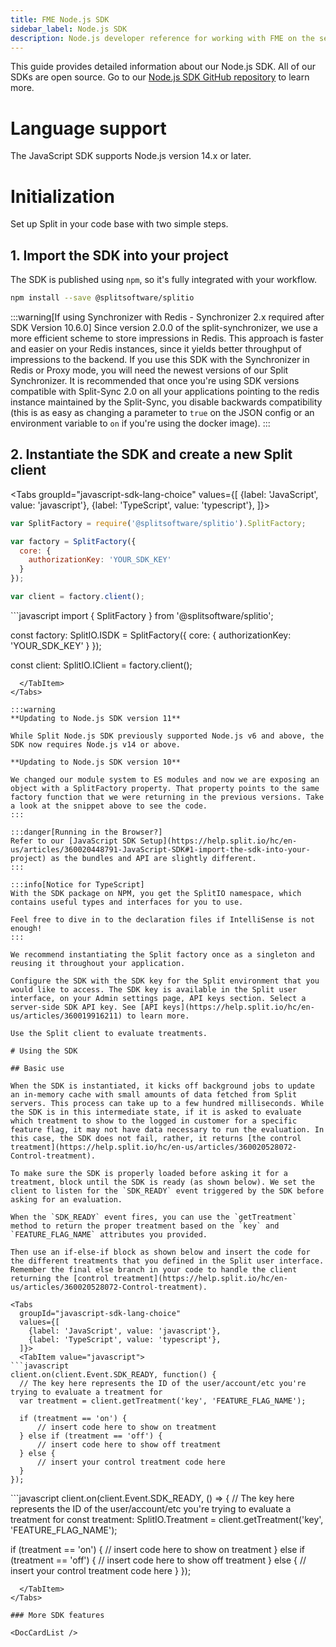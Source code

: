 ```yaml
---
title: FME Node.js SDK
sidebar_label: Node.js SDK
description: Node.js developer reference for working with FME on the server side
---
```



This guide provides detailed information about our Node.js SDK. All of our SDKs are open source. Go to our [Node.js SDK GitHub repository](https://github.com/splitio/javascript-client) to learn more.

# Language support

The JavaScript SDK supports Node.js version 14.x or later.

# Initialization

Set up Split in your code base with two simple steps.

## 1. Import the SDK into your project

The SDK is published using `npm`, so it's fully integrated with your workflow.

```bash title="NPM"
npm install --save @splitsoftware/splitio
```

:::warning[If using Synchronizer with Redis - Synchronizer 2.x required after SDK Version 10.6.0]
Since version 2.0.0 of the split-synchronizer, we use a more efficient scheme to store impressions in Redis. This approach is faster and easier on your Redis instances, since it yields better throughput of impressions to the backend. If you use this SDK with the Synchronizer in Redis or Proxy mode, you will need the newest versions of our Split Synchronizer. It is recommended that once you're using SDK versions compatible with Split-Sync 2.0 on all your applications pointing to the redis instance maintained by the Split-Sync, you disable backwards compatibility (this is as easy as changing a parameter to `true` on the JSON config or an environment variable to `on` if you're using the docker image).
:::

## 2. Instantiate the SDK and create a new Split client


<Tabs
  groupId="javascript-sdk-lang-choice"
  values={[
    {label: 'JavaScript', value: 'javascript'},
    {label: 'TypeScript', value: 'typescript'},
  ]}>
  <TabItem value="javascript">
```javascript
var SplitFactory = require('@splitsoftware/splitio').SplitFactory;

var factory = SplitFactory({
  core: {
    authorizationKey: 'YOUR_SDK_KEY'
  }
});

var client = factory.client();
```
  </TabItem>
  <TabItem value="typescript">
```javascript
import { SplitFactory } from '@splitsoftware/splitio';

const factory: SplitIO.ISDK = SplitFactory({
  core: {
    authorizationKey: 'YOUR_SDK_KEY'
  }
});

const client: SplitIO.IClient = factory.client();
```
  </TabItem>
</Tabs>

:::warning
**Updating to Node.js SDK version 11**

While Split Node.js SDK previously supported Node.js v6 and above, the SDK now requires Node.js v14 or above.

**Updating to Node.js SDK version 10**

We changed our module system to ES modules and now we are exposing an object with a SplitFactory property. That property points to the same factory function that we were returning in the previous versions. Take a look at the snippet above to see the code.
:::

:::danger[Running in the Browser?]
Refer to our [JavaScript SDK Setup](https://help.split.io/hc/en-us/articles/360020448791-JavaScript-SDK#1-import-the-sdk-into-your-project) as the bundles and API are slightly different.
:::

:::info[Notice for TypeScript]
With the SDK package on NPM, you get the SplitIO namespace, which contains useful types and interfaces for you to use.

Feel free to dive in to the declaration files if IntelliSense is not enough!
:::

We recommend instantiating the Split factory once as a singleton and reusing it throughout your application.

Configure the SDK with the SDK key for the Split environment that you would like to access. The SDK key is available in the Split user interface, on your Admin settings page, API keys section. Select a server-side SDK API key. See [API keys](https://help.split.io/hc/en-us/articles/360019916211) to learn more.

Use the Split client to evaluate treatments.

# Using the SDK

## Basic use

When the SDK is instantiated, it kicks off background jobs to update an in-memory cache with small amounts of data fetched from Split servers. This process can take up to a few hundred milliseconds. While the SDK is in this intermediate state, if it is asked to evaluate which treatment to show to the logged in customer for a specific feature flag, it may not have data necessary to run the evaluation. In this case, the SDK does not fail, rather, it returns [the control treatment](https://help.split.io/hc/en-us/articles/360020528072-Control-treatment).

To make sure the SDK is properly loaded before asking it for a treatment, block until the SDK is ready (as shown below). We set the client to listen for the `SDK_READY` event triggered by the SDK before asking for an evaluation.

When the `SDK_READY` event fires, you can use the `getTreatment` method to return the proper treatment based on the `key` and `FEATURE_FLAG_NAME` attributes you provided.

Then use an if-else-if block as shown below and insert the code for the different treatments that you defined in the Split user interface. Remember the final else branch in your code to handle the client returning the [control treatment](https://help.split.io/hc/en-us/articles/360020528072-Control-treatment).

<Tabs
  groupId="javascript-sdk-lang-choice"
  values={[
    {label: 'JavaScript', value: 'javascript'},
    {label: 'TypeScript', value: 'typescript'},
  ]}>
  <TabItem value="javascript">
```javascript
client.on(client.Event.SDK_READY, function() {
  // The key here represents the ID of the user/account/etc you're trying to evaluate a treatment for
  var treatment = client.getTreatment('key', 'FEATURE_FLAG_NAME');

  if (treatment == 'on') {
      // insert code here to show on treatment
  } else if (treatment == 'off') {
      // insert code here to show off treatment
  } else {
      // insert your control treatment code here
  }
});
```
  </TabItem>
  <TabItem value="typescript">
```javascript
client.on(client.Event.SDK_READY, () => {
  // The key here represents the ID of the user/account/etc you're trying to evaluate a treatment for
  const treatment: SplitIO.Treatment =
    client.getTreatment('key', 'FEATURE_FLAG_NAME');

  if (treatment == 'on') {
      // insert code here to show on treatment
  } else if (treatment == 'off') {
      // insert code here to show off treatment
  } else {
      // insert your control treatment code here
  }
});
```
  </TabItem>
</Tabs>

### More SDK features

<DocCardList />